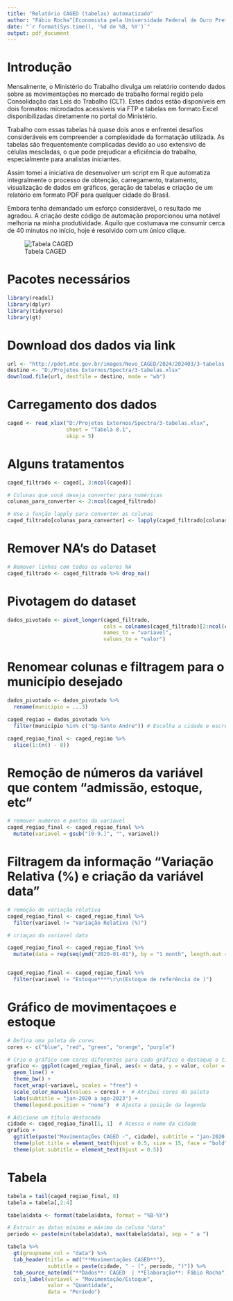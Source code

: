---
title: "Relatório CAGED (tabelas) automatizado"
author: "Fábio Rocha^[Economista pela Universidade Federal de Ouro Preto] | rochaviannafj@gmail.com"
date: "`r format(Sys.time(), '%d de %B, %Y')`"
output: pdf_document
---

# Introdução

Mensalmente, o Ministério do Trabalho divulga um relatório contendo dados sobre as movimentações no mercado de trabalho formal regido pela Consolidação das Leis do Trabalho (CLT). Estes dados estão disponíveis em dois formatos: microdados acessíveis via FTP e tabelas em formato Excel disponibilizadas diretamente no portal do Ministério.

Trabalho com essas tabelas há quase dois anos e enfrentei desafios consideráveis em compreender a complexidade da formatação utilizada. As tabelas são frequentemente complicadas devido ao uso extensivo de células mescladas, o que pode prejudicar a eficiência do trabalho, especialmente para analistas iniciantes.

Assim tomei a iniciativa de desenvolver um script em R que automatiza integralmente o processo de obtenção, carregamento, tratamento, visualização de dados em gráficos, geração de tabelas e criação de um relatório em formato PDF para qualquer cidade do Brasil.

Embora tenha demandado um esforço considerável, o resultado me agradou. A criação deste código de automação proporcionou uma notável melhoria na minha produtividade. Aquilo que costumava me consumir cerca de 40 minutos no início, hoje é resolvido com um único clique.

![Tabela CAGED](caged.jpg)


# Pacotes necessários

```{r, echo=T, eval=T,warning=FALSE, message=FALSE}

library(readxl)
library(dplyr)
library(tidyverse)
library(gt)

```

# Download dos dados via link

```{r, echo=T, eval=T,warning=FALSE, message=FALSE}

url <- "http://pdet.mte.gov.br/images/Novo_CAGED/2024/202403/3-tabelas.xlsx"
destino <- "D:/Projetos Externos/Spectra/3-tabelas.xlsx"
download.file(url, destfile = destino, mode = "wb")

```

# Carregamento dos dados

```{r, echo=T, eval=T,warning=FALSE, message=FALSE}

caged <- read_xlsx("D:/Projetos Externos/Spectra/3-tabelas.xlsx", 
                   sheet = "Tabela 8.1", 
                   skip = 5)

```

# Alguns tratamentos

```{r, echo=T, eval=T,warning=FALSE, message=FALSE}

caged_filtrado <- caged[, 3:ncol(caged)]

# Colunas que você deseja converter para numéricas
colunas_para_converter <- 2:ncol(caged_filtrado)

# Use a função lapply para converter as colunas
caged_filtrado[colunas_para_converter] <- lapply(caged_filtrado[colunas_para_converter], as.numeric)

```

# Remover NA's do Dataset

```{r}

# Remover linhas com todos os valores NA
caged_filtrado <- caged_filtrado %>% drop_na()

```


# Pivotagem do dataset

```{r, echo=T, eval=T,warning=FALSE, message=FALSE}

dados_pivotado <- pivot_longer(caged_filtrado, 
                               cols = colnames(caged_filtrado)[2:ncol(caged_filtrado)], 
                               names_to = "variavel", 
                               values_to = "valor")

```

# Renomear colunas e filtragem para o município desejado

```{r, echo=T, eval=T,warning=FALSE, message=FALSE}

dados_pivotado <- dados_pivotado %>% 
  rename(municipio = ...3)

caged_regiao = dados_pivotado %>%
  filter(municipio %in% c("Sp-Santo Andre")) # Escolha a cidade e escreva neste mesmo formato

```

```{r, echo=T, eval=T,warning=FALSE, message=FALSE}

caged_regiao_final <- caged_regiao %>% 
  slice(1:(n() - 8))

```

# Remoção de números da variável que contem "admissão, estoque, etc"

```{r, echo=T, eval=T,warning=FALSE, message=FALSE}

# remover numeros e pontos da variavel
caged_regiao_final <- caged_regiao_final %>%
  mutate(variavel = gsub("[0-9.]", "", variavel))

```

# Filtragem da informação "Variação Relativa (%) e criação da variável data"

```{r, echo=T, eval=T,warning=FALSE, message=FALSE}

# remoção de variação relativa
caged_regiao_final <- caged_regiao_final %>%
  filter(variavel != "Variação Relativa (%)")

```

```{r, echo=T, eval=T,warning=FALSE, message=FALSE}

# criaçao da variavel data

caged_regiao_final <- caged_regiao_final %>%
  mutate(data = rep(seq(ymd("2020-01-01"), by = "1 month", length.out = n() / 4), each = 4))


caged_regiao_final <- caged_regiao_final %>%
  filter(variavel != "Estoque****\r\n(Estoque de referência de )")

```

# Gráfico de movimentaçoes e estoque

```{r, echo=T, eval=T,warning=FALSE, message=FALSE, fig.height=7, fig.width=9}

# Defina uma paleta de cores
cores <- c("blue", "red", "green", "orange", "purple")

# Crie o gráfico com cores diferentes para cada gráfico e destaque o título
grafico <- ggplot(caged_regiao_final, aes(x = data, y = valor, color = variavel)) +
  geom_line() +
  theme_bw() +
  facet_wrap(~variavel, scales = "free") +
  scale_color_manual(values = cores) +  # Atribui cores da paleta
  labs(subtitle = "jan-2020 a ago-2023") +
  theme(legend.position = "none")  # Ajusta a posição da legenda

# Adicione um título destacado
cidade <- caged_regiao_final[1, 1]  # Acessa o nome da cidade
grafico + 
  ggtitle(paste("Movimentações CAGED -", cidade), subtitle = "jan-2020 a ago-2023") +
  theme(plot.title = element_text(hjust = 0.5, size = 15, face = "bold")) +
  theme(plot.subtitle = element_text(hjust = 0.5))


```

# Tabela

```{r, echo=T, eval=T,warning=FALSE, message=FALSE}

tabela = tail(caged_regiao_final, 8)
tabela = tabela[,2:4]

tabela$data <- format(tabela$data, format = "%B-%Y")

# Extrair as datas mínima e máxima da coluna "data"
periodo <- paste(min(tabela$data), max(tabela$data), sep = " a ")

tabela %>%
  gt(groupname_col = "data") %>%
  tab_header(title = md("**Movimentações CAGED**"),
             subtitle = paste(cidade, " - (", periodo, ")")) %>%
  tab_source_note(md("**Dados**: CAGED  | **Elaboração**: Fábio Rocha")) %>%
  cols_label(variavel = "Movimentação/Estoque",
             valor = "Quantidade",
             data = "Período")




```






